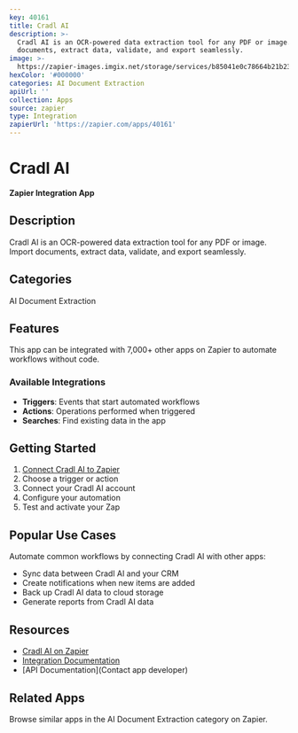```yaml
---
key: 40161
title: Cradl AI
description: >-
  Cradl AI is an OCR-powered data extraction tool for any PDF or image. Import
  documents, extract data, validate, and export seamlessly.
image: >-
  https://zapier-images.imgix.net/storage/services/b85041e0c78664b21b230b7c862f0f57.png?auto=format%2Ccompress&ixlib=python-3.0.0&q=50
hexColor: '#000000'
categories: AI Document Extraction
apiUrl: ''
collection: Apps
source: zapier
type: Integration
zapierUrl: 'https://zapier.com/apps/40161'
---
```

# Cradl AI

**Zapier Integration App**

## Description

Cradl AI is an OCR-powered data extraction tool for any PDF or image. Import documents, extract data, validate, and export seamlessly.

## Categories

AI Document Extraction

## Features

This app can be integrated with 7,000+ other apps on Zapier to automate workflows without code.

### Available Integrations

- **Triggers**: Events that start automated workflows
- **Actions**: Operations performed when triggered
- **Searches**: Find existing data in the app

## Getting Started

1. [Connect Cradl AI to Zapier](https://zapier.com/apps/40161)
2. Choose a trigger or action
3. Connect your Cradl AI account
4. Configure your automation
5. Test and activate your Zap

## Popular Use Cases

Automate common workflows by connecting Cradl AI with other apps:

- Sync data between Cradl AI and your CRM
- Create notifications when new items are added
- Back up Cradl AI data to cloud storage
- Generate reports from Cradl AI data

## Resources

- [Cradl AI on Zapier](https://zapier.com/apps/40161)
- [Integration Documentation](https://zapier.com/apps/40161/integrations)
- [API Documentation](Contact app developer)

## Related Apps

Browse similar apps in the AI Document Extraction category on Zapier.
